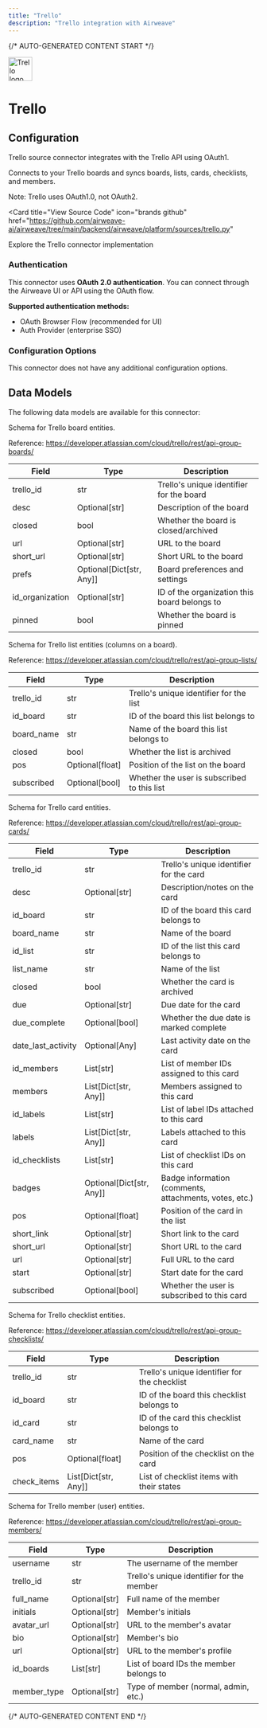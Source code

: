 ```yaml
---
title: "Trello"
description: "Trello integration with Airweave"
---
```


{/* AUTO-GENERATED CONTENT START */}



<div className="connector-header" style={{ display: 'flex', alignItems: 'center', gap: '12px', marginBottom: '24px' }}>
  <img src="icon.svg" alt="Trello logo" width="48" height="48" className="connector-icon" />
  <h1 style={{ margin: 0 }}>Trello</h1>
</div>

## Configuration

Trello source connector integrates with the Trello API using OAuth1.

Connects to your Trello boards and syncs boards, lists, cards, checklists, and members.

Note: Trello uses OAuth1.0, not OAuth2.

<Card
  title="View Source Code"
  icon="brands github"
  href="https://github.com/airweave-ai/airweave/tree/main/backend/airweave/platform/sources/trello.py"
>
  Explore the Trello connector implementation
</Card>

### Authentication

This connector uses **OAuth 2.0 authentication**. You can connect through the Airweave UI or API using the OAuth flow.

**Supported authentication methods:**
- OAuth Browser Flow (recommended for UI)
- Auth Provider (enterprise SSO)

### Configuration Options

This connector does not have any additional configuration options.

## Data Models

The following data models are available for this connector:

<Accordion title="TrelloBoardEntity">

Schema for Trello board entities.

Reference:
    https://developer.atlassian.com/cloud/trello/rest/api-group-boards/

| Field | Type | Description |
|-------|------|-------------|
| trello_id | str | Trello's unique identifier for the board |
| desc | Optional[str] | Description of the board |
| closed | bool | Whether the board is closed/archived |
| url | Optional[str] | URL to the board |
| short_url | Optional[str] | Short URL to the board |
| prefs | Optional[Dict[str, Any]] | Board preferences and settings |
| id_organization | Optional[str] | ID of the organization this board belongs to |
| pinned | bool | Whether the board is pinned |

</Accordion>
<Accordion title="TrelloListEntity">

Schema for Trello list entities (columns on a board).

Reference:
    https://developer.atlassian.com/cloud/trello/rest/api-group-lists/

| Field | Type | Description |
|-------|------|-------------|
| trello_id | str | Trello's unique identifier for the list |
| id_board | str | ID of the board this list belongs to |
| board_name | str | Name of the board this list belongs to |
| closed | bool | Whether the list is archived |
| pos | Optional[float] | Position of the list on the board |
| subscribed | Optional[bool] | Whether the user is subscribed to this list |

</Accordion>
<Accordion title="TrelloCardEntity">

Schema for Trello card entities.

Reference:
    https://developer.atlassian.com/cloud/trello/rest/api-group-cards/

| Field | Type | Description |
|-------|------|-------------|
| trello_id | str | Trello's unique identifier for the card |
| desc | Optional[str] | Description/notes on the card |
| id_board | str | ID of the board this card belongs to |
| board_name | str | Name of the board |
| id_list | str | ID of the list this card belongs to |
| list_name | str | Name of the list |
| closed | bool | Whether the card is archived |
| due | Optional[str] | Due date for the card |
| due_complete | Optional[bool] | Whether the due date is marked complete |
| date_last_activity | Optional[Any] | Last activity date on the card |
| id_members | List[str] | List of member IDs assigned to this card |
| members | List[Dict[str, Any]] | Members assigned to this card |
| id_labels | List[str] | List of label IDs attached to this card |
| labels | List[Dict[str, Any]] | Labels attached to this card |
| id_checklists | List[str] | List of checklist IDs on this card |
| badges | Optional[Dict[str, Any]] | Badge information (comments, attachments, votes, etc.) |
| pos | Optional[float] | Position of the card in the list |
| short_link | Optional[str] | Short link to the card |
| short_url | Optional[str] | Short URL to the card |
| url | Optional[str] | Full URL to the card |
| start | Optional[str] | Start date for the card |
| subscribed | Optional[bool] | Whether the user is subscribed to this card |

</Accordion>
<Accordion title="TrelloChecklistEntity">

Schema for Trello checklist entities.

Reference:
    https://developer.atlassian.com/cloud/trello/rest/api-group-checklists/

| Field | Type | Description |
|-------|------|-------------|
| trello_id | str | Trello's unique identifier for the checklist |
| id_board | str | ID of the board this checklist belongs to |
| id_card | str | ID of the card this checklist belongs to |
| card_name | str | Name of the card |
| pos | Optional[float] | Position of the checklist on the card |
| check_items | List[Dict[str, Any]] | List of checklist items with their states |

</Accordion>
<Accordion title="TrelloMemberEntity">

Schema for Trello member (user) entities.

Reference:
    https://developer.atlassian.com/cloud/trello/rest/api-group-members/

| Field | Type | Description |
|-------|------|-------------|
| username | str | The username of the member |
| trello_id | str | Trello's unique identifier for the member |
| full_name | Optional[str] | Full name of the member |
| initials | Optional[str] | Member's initials |
| avatar_url | Optional[str] | URL to the member's avatar |
| bio | Optional[str] | Member's bio |
| url | Optional[str] | URL to the member's profile |
| id_boards | List[str] | List of board IDs the member belongs to |
| member_type | Optional[str] | Type of member (normal, admin, etc.) |

</Accordion>




{/* AUTO-GENERATED CONTENT END */}